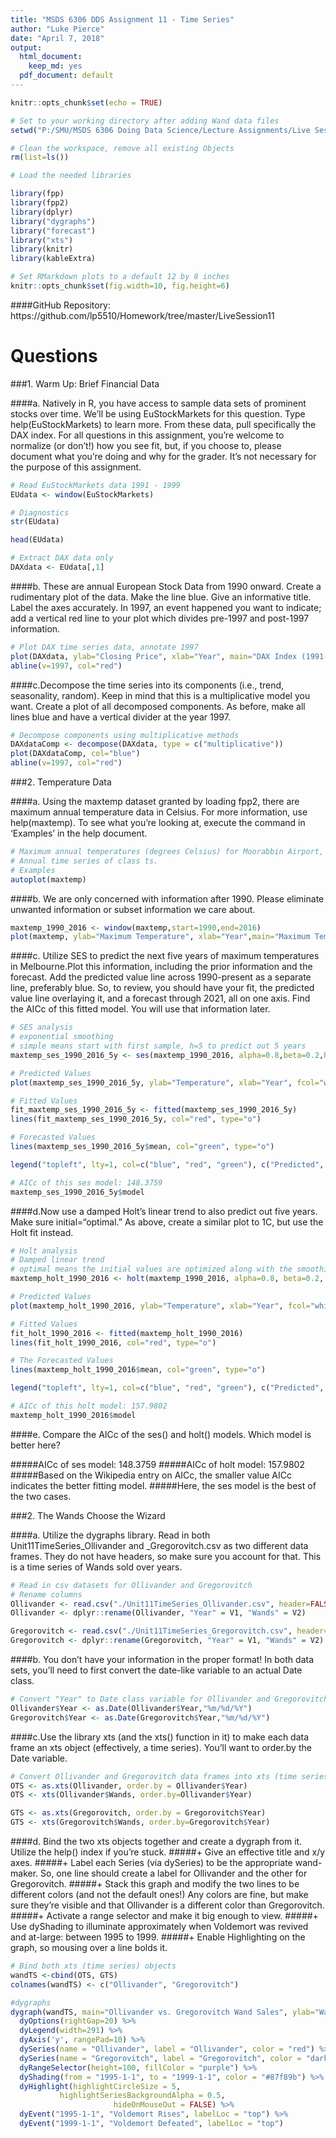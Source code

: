 ---
title: "MSDS 6306 DDS Assignment 11 - Time Series"
author: "Luke Pierce"
date: "April 7, 2018"
output:
  html_document:
    keep_md: yes
  pdf_document: default
---

```{r setup, include=FALSE}
knitr::opts_chunk$set(echo = TRUE)

# Set to your working directory after adding Wand data files
setwd("P:/SMU/MSDS 6306 Doing Data Science/Lecture Assignments/Live Session Unit 11 Assignment")

# Clean the workspace, remove all existing Objects
rm(list=ls())

# Load the needed libraries

library(fpp)
library(fpp2)
library(dplyr)
library("dygraphs")
library("forecast")
library("xts")
library(knitr)
library(kableExtra)

# Set RMarkdown plots to a default 12 by 8 inches
knitr::opts_chunk$set(fig.width=10, fig.height=6)

```

####GitHub Repository: https://github.com/lp5510/Homework/tree/master/LiveSession11

# Questions

###1. Warm Up: Brief Financial Data 

####a. Natively in R, you have access to sample data sets of prominent stocks over time. We'll be using EuStockMarkets for this question. Type help(EuStockMarkets) to learn more. From these data, pull specifically the DAX index. For all questions in this assignment, you're welcome to normalize (or don't!) how you see fit, but, if you choose to, please document what you're doing and why for the grader. It's not necessary for the purpose of this assignment.

```{r Read EuStockMarkets and extract DAX data 1991 - 1999 P1, echo = TRUE}

# Read EuStockMarkets data 1991 - 1999 
EUdata <- window(EuStockMarkets)

# Diagnostics
str(EUdata)

```

```{r Read EuStockMarkets and extract DAX data 1991 - 1999 P2, echo = TRUE}

head(EUdata)

```


```{r Extract DAX data 1991 - 1999, echo = TRUE}

# Extract DAX data only
DAXdata <- EUdata[,1]

```

####b. These are annual European Stock Data from 1990 onward. Create a rudimentary plot of the data. Make the line blue. Give an informative title. Label the axes accurately. In 1997, an event happened you want to indicate; add a vertical red line to your plot which divides pre-1997 and post-1997 information.

```{r Plot DAX time series data, echo = TRUE}

# Plot DAX time series data, annotate 1997
plot(DAXdata, ylab="Closing Price", xlab="Year", main="DAX Index (1991-1999)", col = "blue")
abline(v=1997, col="red")

```

####c.Decompose the time series into its components (i.e., trend, seasonality, random). Keep in mind that this is a multiplicative model you want. Create a plot of all decomposed components. As before, make all lines blue and have a vertical divider at the year 1997.

```{r DAX decomposition, echo = TRUE}

# Decompose components using multiplicative methods
DAXdataComp <- decompose(DAXdata, type = c("multiplicative"))
plot(DAXdataComp, col="blue")
abline(v=1997, col="red")

```

###2. Temperature Data

####a. Using the maxtemp dataset granted by loading fpp2, there are maximum annual temperature data in Celsius. For more information, use help(maxtemp). To see what you're looking at, execute the command in 'Examples' in the help document.

```{r Read in the maxtemp dataset, run a quick plot, echo = TRUE, warning = FALSE}

# Maximum annual temperatures (degrees Celsius) for Moorabbin Airport, Melbourne. 1971-2016.
# Annual time series of class ts.
# Examples
autoplot(maxtemp)

```

####b. We are only concerned with information after 1990. Please eliminate unwanted information or subset information we care about.

```{r Clean data for post 1990 temperatures, echo = TRUE}

maxtemp_1990_2016 <- window(maxtemp,start=1990,end=2016)
plot(maxtemp, ylab="Maximum Temperature", xlab="Year",main="Maximum Temperature: Melborne, Australia", xlim=c(1990,2021))

```

####c. Utilize SES to predict the next five years of maximum temperatures in Melbourne.Plot this information, including the prior information and the forecast. Add the predicted value line across 1990-present as a separate line, preferably blue. So, to review, you should have your fit, the predicted value line overlaying it, and a forecast through 2021, all on one axis. Find the AICc of this fitted model. You will use that information later.

```{r ses fitted curve and predictions, echo = TRUE}

# SES analysis
# exponential smoothing
# simple means start with first sample, h=5 to predict out 5 years
maxtemp_ses_1990_2016_5y <- ses(maxtemp_1990_2016, alpha=0.8,beta=0.2,h=5)

# Predicted Values
plot(maxtemp_ses_1990_2016_5y, ylab="Temperature", xlab="Year", fcol="white", type="o", col="blue", main="Maximum Temperature Forecasts from Simple Exponential Smoothing")

# Fitted Values
fit_maxtemp_ses_1990_2016_5y <- fitted(maxtemp_ses_1990_2016_5y)
lines(fit_maxtemp_ses_1990_2016_5y, col="red", type="o")

# Forecasted Values
lines(maxtemp_ses_1990_2016_5y$mean, col="green", type="o")

legend("topleft", lty=1, col=c("blue", "red", "green"), c("Predicted", "Fitted", "5 Year Forecast"), pch=1)

``` 

```{r ses AICc, echo = TRUE}

# AICc of this ses model: 148.3759
maxtemp_ses_1990_2016_5y$model

```
####d.Now use a damped Holt's linear trend to also predict out five years. Make sure initial="optimal." As above, create a similar plot to 1C, but use the Holt fit instead.

```{r Holt dampened fitted curve and predictions, echo = TRUE}

# Holt analysis
# Damped linear trend 
# optimal means the initial values are optimized along with the smoothing parameters, h=5 to predict out 5 years
maxtemp_holt_1990_2016 <- holt(maxtemp_1990_2016, alpha=0.8, beta=0.2, damped=TRUE, initial='optimal', h=5)

# Predicted Values
plot(maxtemp_holt_1990_2016, ylab="Temperature", xlab="Year", fcol="white", type="o", main="Maximum Temperature Forecasts from Holt's Damped Smoothing", col="blue")

# Fitted Values
fit_holt_1990_2016 <- fitted(maxtemp_holt_1990_2016)
lines(fit_holt_1990_2016, col="red", type="o")

# The Forecasted Values
lines(maxtemp_holt_1990_2016$mean, col="green", type="o")

legend("topleft", lty=1, col=c("blue", "red", "green"), c("Predicted", "Fitted", "5 Year Forecast"), pch=1)

```
```{r Holt AICc, echo = TRUE}

# AICc of this holt model: 157.9802
maxtemp_holt_1990_2016$model

```

####e. Compare the AICc of the ses() and holt() models. Which model is better here?

#####AICc of ses model: 148.3759
#####AICc of holt model: 157.9802
#####Based on the Wikipedia entry on AICc, the smaller value AICc indicates the better fitting model.
#####Here, the ses model is the best of the two cases.

###2. The Wands Choose the Wizard

####a. Utilize the dygraphs library. Read in both Unit11TimeSeries_Ollivander and _Gregorovitch.csv as two different data frames. They do not have headers, so make sure you account for that. This is a time series of Wands sold over years.

```{r Read in csv datasets for Ollivander and Gregorovitch, echo = TRUE}

# Read in csv datasets for Ollivander and Gregorovitch
# Rename columns
Ollivander <- read.csv("./Unit11TimeSeries_Ollivander.csv", header=FALSE)
Ollivander <- dplyr::rename(Ollivander, "Year" = V1, "Wands" = V2)

Gregorovitch <- read.csv("./Unit11TimeSeries_Gregorovitch.csv", header=FALSE)
Gregorovitch <- dplyr::rename(Gregorovitch, "Year" = V1, "Wands" = V2)

```

####b. You don't have your information in the proper format! In both data sets, you'll need to first convert the date-like variable to an actual Date class.

```{r Convert "Year" to Date class variable for Ollivander and Gregorovitch, echo = TRUE}

# Convert "Year" to Date class variable for Ollivander and Gregorovitch
Ollivander$Year <- as.Date(Ollivander$Year,"%m/%d/%Y")
Gregorovitch$Year <- as.Date(Gregorovitch$Year,"%m/%d/%Y")

```

####c.Use the library xts (and the xts() function in it) to make each data frame an xts object (effectively, a time series). You'll want to order.by the Date variable.

```{r Convert Ollivander and Gregorovitch data frames into xts (time series) objects, echo = TRUE}

# Convert Ollivander and Gregorovitch data frames into xts (time series) objects 
OTS <- as.xts(Ollivander, order.by = Ollivander$Year)
OTS <- xts(Ollivander$Wands, order.by=Ollivander$Year)

GTS <- as.xts(Gregorovitch, order.by = Gregorovitch$Year)
GTS <- xts(Gregorovitch$Wands, order.by=Gregorovitch$Year)

```

####d. Bind the two xts objects together and create a dygraph from it. Utilize the help() index if you're stuck.
#####+ Give an effective title and x/y axes.
#####+ Label each Series (via dySeries) to be the appropriate wand-maker. So, one line should create a label for Ollivander and the other for Gregorovitch.
#####+ Stack this graph and modify the two lines to be different colors (and not the default ones!) Any colors are fine, but make sure they're visible and that Ollivander is a different color than Gregorovitch.
#####+ Activate a range selector and make it big enough to view.
#####+ Use dyShading to illuminate approximately when Voldemort was revived and at-large: between 1995 to 1999.
#####+ Enable Highlighting on the graph, so mousing over a line bolds it.   

```{r Bind and dygrapgh Ollivander and Gregorovitch xts objects, echo = TRUE}

# Bind both xts (time series) objects 
wandTS <-cbind(OTS, GTS)
colnames(wandTS) <- c("Ollivander", "Gregorovitch")

#dygraphs
dygraph(wandTS, main="Ollivander vs. Gregorovitch Wand Sales", ylab="Wands", xlab="Year") %>%
  dyOptions(rightGap=20) %>%
  dyLegend(width=291) %>%
  dyAxis('y', rangePad=10) %>%
  dySeries(name = "Ollivander", label = "Ollivander", color = "red") %>%
  dySeries(name = "Gregorovitch", label = "Gregorovitch", color = "darkgreen") %>%
  dyRangeSelector(height=100, fillColor = "purple") %>%
  dyShading(from = "1995-1-1", to = "1999-1-1", color = "#87f89b") %>%
  dyHighlight(highlightCircleSize = 5,
           highlightSeriesBackgroundAlpha = 0.5,
                       hideOnMouseOut = FALSE) %>%
  dyEvent("1995-1-1", "Voldemort Rises", labelLoc = "top") %>%
  dyEvent("1999-1-1", "Voldemort Defeated", labelLoc = "top")

```




